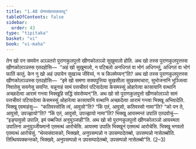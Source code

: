 ```yaml
---
title: "1.48 थेय्यसंवासकवत्थु"
tableOfContents: false
sidebar:
  order: 43
type: "tipitaka"
basket: "vi"
book: "vi-maha"
---
```



<DynamicBreadcrumb />

<Division number="110" book="vi-maha">

<Paragraph number="483" book="vi-maha">
तेन खो पन समयेन अञ्ञतरो पुराणकुलपुत्तो खीणकोलञ्ञो सुखुमालो होति. अथ खो तस्स पुराणकुलपुत्तस्स खीणकोलञ्ञस्स एतदहोसि—  “अहं खो सुखुमालो, न पटिबलो अनधिगतं वा भोगं अधिगन्तुं, अधिगतं वा भोगं फातिं कातुं. केन नु खो अहं उपायेन सुखञ्च जीवेय्यं, न च किलमेय्यन्”ति? अथ खो तस्स पुराणकुलपुत्तस्स खीणकोलञ्ञस्स एतदहोसि—  “इमे खो समणा सक्यपुत्तिया सुखसीला सुखसमाचारा, सुभोजनानि भुञ्जित्वा निवातेसु सयनेसु सयन्ति. यन्नूनाहं सामं पत्तचीवरं पटियादेत्वा केसमस्सुं ओहारेत्वा कासायानि वत्थानि अच्छादेत्वा आरामं गन्त्वा भिक्खूहि सद्धिं संवसेय्यन्”ति. अथ खो सो पुराणकुलपुत्तो खीणकोलञ्ञो सामं पत्तचीवरं पटियादेत्वा केसमस्सुं ओहारेत्वा कासायानि वत्थानि अच्छादेत्वा आरामं गन्त्वा भिक्खू अभिवादेति. भिक्खू एवमाहंसु—  “कतिवस्सोसि त्वं, आवुसो”ति? “किं एतं, आवुसो, कतिवस्सो नामा”ति? “को पन ते, आवुसो, उपज्झायो”ति? “किं एतं, आवुसो, उपज्झायो नामा”ति? भिक्खू आयस्मन्तं उपालिं एतदवोचुं—  “इङ्घावुसो उपालि, इमं पब्बजितं अनुयुञ्जाही”ति. अथ खो सो पुराणकुलपुत्तो खीणकोलञ्ञो आयस्मता उपालिना अनुयुञ्जीयमानो एतमत्थं आरोचेसि. आयस्मा उपालि भिक्खूनं एतमत्थं आरोचेसि. भिक्खू भगवतो एतमत्थं आरोचेसुं. “थेय्यसंवासको, भिक्खवे, अनुपसम्पन्नो न उपसम्पादेतब्बो, उपसम्पन्नो नासेतब्बोति. तित्थियपक्कन्तको, भिक्खवे, अनुपसम्पन्नो न उपसम्पादेतब्बो, उपसम्पन्नो नासेतब्बो”ति. (2–3)
</Paragraph>
</Division>